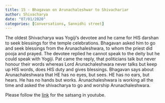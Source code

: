 ```yaml
---
title: 15 - Bhagavan on Arunachaleshwar to Shivachariar 
author: Shivacharya
date: "07/01/2020"
categories: [Conversations, Sannidhi street]
---
```

The oldest Shivacharya was Yogiji's devotee and he came for HIS darshan to seek blessings for the temple celebrations. Bhagavan asked him to go and seek blessings from the Arunachaleshwara, to whom the priest did pooja and prayed. The devotee replied he cannot speak to the deity but he could speak with Yogiji. Pat came the reply, that politicians talk but never honour their words whereas Lord Arunachaleshwara never talks but keep up HIS words, does HIS duty and gives blessings. Bhagavan says about Arunachaleshwara that HE has no eyes, but sees. HE has no ears, but hears. He has no hands but works. Arunachaleshwara is working all the time and asked the shivacharya to go and worship Arunachaleshwara.
 
Please follow the [link](https://youtu.be/SGwhMQ4_xzE?si=uO7UQd5QVfPBTc4h) for the satsang in youtube.
